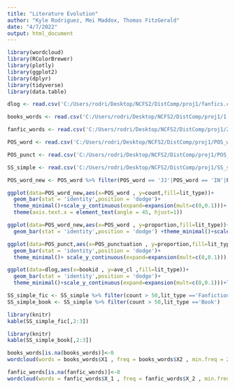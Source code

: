 ---
title: "Literature Evolution"
author: "Kyle Rodriguez, Mei Maddox, Thomas FitzGerald"
date: "4/7/2022"
output: html_document
---

```{r setup, include=FALSE}
library(wordcloud)
library(RColorBrewer)
library(plotly)
library(ggplot2)
library(dplyr)
library(tidyverse)
library(data.table)

dlog <- read.csv('C:/Users/rodri/Desktop/NCFS2/DistComp/proj1/fanfics.csv')

books_words <- read.csv('C:/Users/rodri/Desktop/NCFS2/DistComp/proj1/1.csv')

fanfic_words <- read.csv('C:/Users/rodri/Desktop/NCFS2/DistComp/proj1/2.csv')

POS_word <- read.csv('C:/Users/rodri/Desktop/NCFS2/DistComp/proj1/POS_word.csv')

POS_punct <- read.csv('C:/Users/rodri/Desktop/NCFS2/DistComp/proj1/POS_punctuation.csv')

SS_simple <- read.csv('C:/Users/rodri/Desktop/NCFS2/DistComp/proj1/SS_simple_summary.csv')

```


```{r echo = FALSE}
POS_word_new <- POS_word %>% filter(POS_word == 'JJ'|POS_word == 'IN'|POS_word == 'NN'|POS_word == 'NNP'|POS_word == 'RB'|POS_word == 'VB'|POS_word == 'PRP') %>% mutate(POS_word=recode(POS_word,JJ='adjective',IN = 'preposition',NN= 'noun',NNP= 'proper_noun','RB'= 'adverb', VB = 'verb',PRP='pronoun'))
```

```{r echo = FALSE}
ggplot(data=POS_word_new,aes(x=POS_word , y=count,fill=lit_type))+
  geom_bar(stat = 'identity',position = 'dodge')+
  theme_minimal()+scale_y_continuous(expand=expansion(mult=c(0,0.1)))+
  theme(axis.text.x = element_text(angle = 45, hjust=1))
```

```{r echo = FALSE}
ggplot(data=POS_word_new,aes(x=POS_word , y=proportion,fill=lit_type))+
  geom_bar(stat = 'identity',position = 'dodge') +theme_minimal()+scale_y_continuous(expand=expansion(mult=c(0,0.1)))+theme(axis.text.x = element_text(angle = 45, hjust=1))
```

```{r echo = FALSE}
ggplot(data=POS_punct,aes(x=POS_punctuation , y=proportion,fill=lit_type))+
  geom_bar(stat = 'identity',position = 'dodge')+
  theme_minimal()+ scale_y_continuous(expand=expansion(mult=c(0,0.1)))

```


```{r echo = FALSE}
ggplot(data=dlog,aes(x=bookid , y=ave_cl ,fill=lit_type))+
  geom_bar(stat = 'identity',position = 'dodge')+
  theme_minimal()+scale_y_continuous(expand=expansion(mult=c(0,0.1)))+labs(x='',y='average conversation length')
```

```{r echo=FALSE}
SS_simple_fic <- SS_simple %>% filter(count > 50,lit_type =='Fanfiction')
SS_simple_book <- SS_simple %>% filter(count > 50,lit_type =='Book')
```

```{r echo=FALSE,results='asis'}
library(knitr)
kable(SS_simple_fic[,2:3])
```

```{r echo=FALSE,results='asis'}
library(knitr)
kable(SS_simple_book[,2:3])
```



```{r echo = FALSE}
books_words[is.na(books_words)]<-0
wordcloud(words = books_words$X1 , freq = books_words$X2 , min.freq = 200,max.words=200, random.order=F, random.color = T, rot.per=0.35,colors=brewer.pal(8,'Dark2'))
```

```{r echo = FALSE}
fanfic_words[is.na(fanfic_words)]<-0
wordcloud(words = fanfic_words$X_1 , freq = fanfic_words$X_2 , min.freq = 200,max.words=200, random.order=F,random.color = T, rot.per=0.35,colors=brewer.pal(8,'Dark2'))
```


